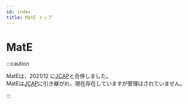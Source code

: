 ---
id: index
title: MatE トップ
---

# MatE

:::caution

MatEは、2021/12 に[JCAP](../JCAP/)と合併しました。  
MatEは[JCAP](../JCAP/)に引き継がれ、現在存在していますが管理はされていません。

:::
